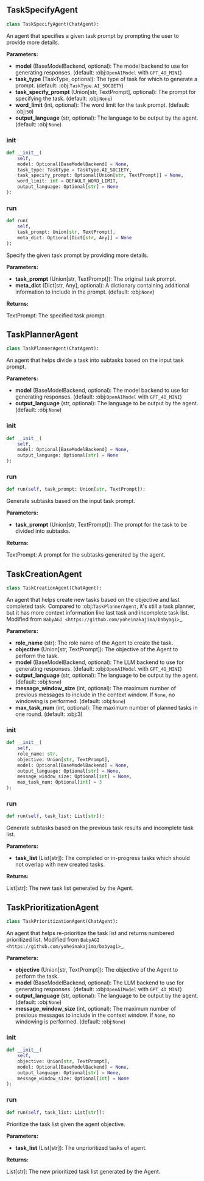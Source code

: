 <a id="camel.agents.task_agent"></a>

<a id="camel.agents.task_agent.TaskSpecifyAgent"></a>

## TaskSpecifyAgent

```python
class TaskSpecifyAgent(ChatAgent):
```

An agent that specifies a given task prompt by prompting the user to
provide more details.

**Parameters:**

- **model** (BaseModelBackend, optional): The model backend to use for generating responses. (default: :obj:`OpenAIModel` with `GPT_4O_MINI`)
- **task_type** (TaskType, optional): The type of task for which to generate a prompt. (default: :obj:`TaskType.AI_SOCIETY`)
- **task_specify_prompt** (Union[str, TextPrompt], optional): The prompt for specifying the task. (default: :obj:`None`)
- **word_limit** (int, optional): The word limit for the task prompt. (default: :obj:`50`)
- **output_language** (str, optional): The language to be output by the agent. (default: :obj:`None`)

<a id="camel.agents.task_agent.TaskSpecifyAgent.__init__"></a>

### __init__

```python
def __init__(
    self,
    model: Optional[BaseModelBackend] = None,
    task_type: TaskType = TaskType.AI_SOCIETY,
    task_specify_prompt: Optional[Union[str, TextPrompt]] = None,
    word_limit: int = DEFAULT_WORD_LIMIT,
    output_language: Optional[str] = None
):
```

<a id="camel.agents.task_agent.TaskSpecifyAgent.run"></a>

### run

```python
def run(
    self,
    task_prompt: Union[str, TextPrompt],
    meta_dict: Optional[Dict[str, Any]] = None
):
```

Specify the given task prompt by providing more details.

**Parameters:**

- **task_prompt** (Union[str, TextPrompt]): The original task prompt.
- **meta_dict** (Dict[str, Any], optional): A dictionary containing additional information to include in the prompt. (default: :obj:`None`)

**Returns:**

  TextPrompt: The specified task prompt.

<a id="camel.agents.task_agent.TaskPlannerAgent"></a>

## TaskPlannerAgent

```python
class TaskPlannerAgent(ChatAgent):
```

An agent that helps divide a task into subtasks based on the input
task prompt.

**Parameters:**

- **model** (BaseModelBackend, optional): The model backend to use for generating responses. (default: :obj:`OpenAIModel` with `GPT_4O_MINI`)
- **output_language** (str, optional): The language to be output by the agent. (default: :obj:`None`)

<a id="camel.agents.task_agent.TaskPlannerAgent.__init__"></a>

### __init__

```python
def __init__(
    self,
    model: Optional[BaseModelBackend] = None,
    output_language: Optional[str] = None
):
```

<a id="camel.agents.task_agent.TaskPlannerAgent.run"></a>

### run

```python
def run(self, task_prompt: Union[str, TextPrompt]):
```

Generate subtasks based on the input task prompt.

**Parameters:**

- **task_prompt** (Union[str, TextPrompt]): The prompt for the task to be divided into subtasks.

**Returns:**

  TextPrompt: A prompt for the subtasks generated by the agent.

<a id="camel.agents.task_agent.TaskCreationAgent"></a>

## TaskCreationAgent

```python
class TaskCreationAgent(ChatAgent):
```

An agent that helps create new tasks based on the objective
and last completed task. Compared to :obj:`TaskPlannerAgent`,
it's still a task planner, but it has more context information
like last task and incomplete task list. Modified from
`BabyAGI <https://github.com/yoheinakajima/babyagi>`_.

**Parameters:**

- **role_name** (str): The role name of the Agent to create the task.
- **objective** (Union[str, TextPrompt]): The objective of the Agent to perform the task.
- **model** (BaseModelBackend, optional): The LLM backend to use for generating responses. (default: :obj:`OpenAIModel` with `GPT_4O_MINI`)
- **output_language** (str, optional): The language to be output by the agent. (default: :obj:`None`)
- **message_window_size** (int, optional): The maximum number of previous messages to include in the context window. If `None`, no windowing is performed. (default: :obj:`None`)
- **max_task_num** (int, optional): The maximum number of planned tasks in one round. (default: :obj:3)

<a id="camel.agents.task_agent.TaskCreationAgent.__init__"></a>

### __init__

```python
def __init__(
    self,
    role_name: str,
    objective: Union[str, TextPrompt],
    model: Optional[BaseModelBackend] = None,
    output_language: Optional[str] = None,
    message_window_size: Optional[int] = None,
    max_task_num: Optional[int] = 3
):
```

<a id="camel.agents.task_agent.TaskCreationAgent.run"></a>

### run

```python
def run(self, task_list: List[str]):
```

Generate subtasks based on the previous task results and
incomplete task list.

**Parameters:**

- **task_list** (List[str]): The completed or in-progress tasks which should not overlap with new created tasks.

**Returns:**

  List[str]: The new task list generated by the Agent.

<a id="camel.agents.task_agent.TaskPrioritizationAgent"></a>

## TaskPrioritizationAgent

```python
class TaskPrioritizationAgent(ChatAgent):
```

An agent that helps re-prioritize the task list and
returns numbered prioritized list. Modified from
`BabyAGI <https://github.com/yoheinakajima/babyagi>`_.

**Parameters:**

- **objective** (Union[str, TextPrompt]): The objective of the Agent to perform the task.
- **model** (BaseModelBackend, optional): The LLM backend to use for generating responses. (default: :obj:`OpenAIModel` with `GPT_4O_MINI`)
- **output_language** (str, optional): The language to be output by the agent. (default: :obj:`None`)
- **message_window_size** (int, optional): The maximum number of previous messages to include in the context window. If `None`, no windowing is performed. (default: :obj:`None`)

<a id="camel.agents.task_agent.TaskPrioritizationAgent.__init__"></a>

### __init__

```python
def __init__(
    self,
    objective: Union[str, TextPrompt],
    model: Optional[BaseModelBackend] = None,
    output_language: Optional[str] = None,
    message_window_size: Optional[int] = None
):
```

<a id="camel.agents.task_agent.TaskPrioritizationAgent.run"></a>

### run

```python
def run(self, task_list: List[str]):
```

Prioritize the task list given the agent objective.

**Parameters:**

- **task_list** (List[str]): The unprioritized tasks of agent.

**Returns:**

  List[str]: The new prioritized task list generated by the Agent.
